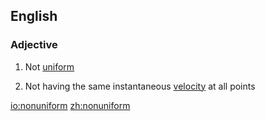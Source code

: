 ==English==

===Adjective===
{{en-adj}}

# Not [[uniform]]
# {{context|of a flow}} Not having the same instantaneous [[velocity]] at all points

[[io:nonuniform]]
[[zh:nonuniform]]